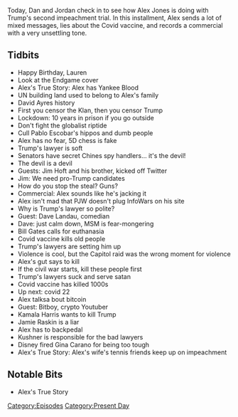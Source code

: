 {{DEFAULTSORT:
    #_EPISODE_0530:February 10-11, 2021
}}{{Episode
    | title             = February 10-11, 2021
    | caption           = [https://knowledgefight.libsyn.com/530-february-10-11-2021 Listen to this episode on Libsyn]
    | episodeNumber     = 530
    | length            = 01:37:58
    | airDate           = February 12, 2021
    | coverageStartDate = February 10, 2021
    | coverageEndDate   = February 11, 2021
    | episodeType       = [[:Category:Present Day|Present Day]]
    | appearance        = [[David Ayres]], [[Jim Hoft]], [[Dave Landau]], [[Bill Gates]], [[Bitboy]], [[Kamala Harris]], [[Jamie Raskin]], [[Jared Kushner]], [[Gina Carano]]
    | oocDrop           = Xi Jinping is up my ass
    | previousEpisode   = [[529: February 8, 2021]]
    | nextEpisode       = [[531: February 14, 2021]]
}}

{{Stub}}

Today, Dan and Jordan check in to see how Alex Jones is doing with Trump's second impeachment trial. In this installment, Alex sends a lot of mixed messages, lies about the Covid vaccine, and records a commercial with a very unsettling tone.

==Tidbits==

*Happy Birthday, Lauren
*Look at the Endgame cover
*Alex's True Story: Alex has Yankee Blood
*UN building land used to belong to Alex's family
*David Ayres history
*First you censor the Klan, then you censor Trump
*Lockdown: 10 years in prison if you go outside
*Don't fight the globalist riptide
*Cull Pablo Escobar's hippos and dumb people
*Alex has no fear, 5D chess is fake
*Trump's lawyer is soft
*Senators have secret Chines spy handlers... it's the devil!
*The devil is a devil
*Guests: Jim Hoft and his brother, kicked off Twitter
*Jim: We need pro-Trump candidates
*How do you stop the steal? Guns?
*Commercial: Alex sounds like he's jacking it
*Alex isn't mad that PJW doesn't plug InfoWars on his site
*Why is Trump's lawyer so polite?
*Guest: Dave Landau, comedian
*Dave: just calm down, MSM is fear-mongering
*Bill Gates calls for euthanasia
*Covid vaccine kills old people
*Trump's lawyers are setting him up
*Violence is cool, but the Capitol raid was the wrong moment for violence
*Alex's gut says to kill
*If the civil war starts, kill these people first
*Trump's lawyers suck and serve satan
*Covid vaccine has killed 1000s
*Up next: covid 22
*Alex talksa bout bitcoin
*Guest: Bitboy, crypto Youtuber
*Kamala Harris wants to kill Trump
*Jamie Raskin is a liar
*Alex has to backpedal
*Kushner is responsible for the bad lawyers
*Disney fired Gina Carano for being too tough
*Alex's True Story: Alex's wife's tennis friends keep up on impeachment

==Notable Bits==

*Alex's True Story

[[Category:Episodes]]
[[Category:Present Day]]
